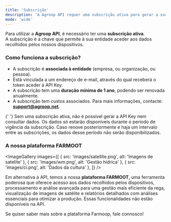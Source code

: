 ```yaml
---
title: 'Subscrição'
description: 'A Agroop API requer uma subscrição ativa para gerar a sua API Key e aceder aos dados.'
mode: 'wide'
---
```



Para utilizar a **Agroop API**, é necessário ter uma **subscrição ativa**.  
A subscrição é a chave que permite à sua entidade aceder aos dados recolhidos pelos nossos dispositivos.

### Como funciona a subscrição?

- A subscrição é **associada à entidade** (empresa, ou organização, ou pessoa).
- Está vinculada a um endereço de e-mail, através do qual receberá o token aceder à API Key.
- A subscrição tem uma **duração mínima de 1 ano**, podendo ser renovada anualmente.
- A subscrição tem custos associados. Para mais informações, contacte: **support@agroop.net**.

<Warning>
  {' '}
  Sem uma subscrição ativa, não é possível gerar a API Key nem consultar dados. Os dados só estarão disponíveis durante o
  período de vigência da subscrição. Caso renove posteriormente e haja um intervalo entre as subscrições, os dados desse
  período não serão disponibilizados.
</Warning>

### A nossa plataforma FARMOOT

<ImageGallery
  images={[
    { src: 'images/satellite.png', alt: 'Imagens de satelite' },
    { src: 'images/wm.png', alt: 'Gestão hídrica' },
    { src: 'images/ci.png', alt: 'Dados da cultura' },
  ]}
/>

Em alternativa à API, temos a nossa **plataforma FARMOOT**, uma ferramenta poderosa que oferece acesso aos dados recolhidos
pelos dispositivos, processamento e análise avançada para uma gestão mais eficiente da rega, visualização de imagens de satélite
e relatórios detalhados com análises essenciais para otimizar a produção. Essas funcionalidades não estão disponíveis na
API.

Se quiser saber mais sobre a plataforma Farmoop, fale connosco!
